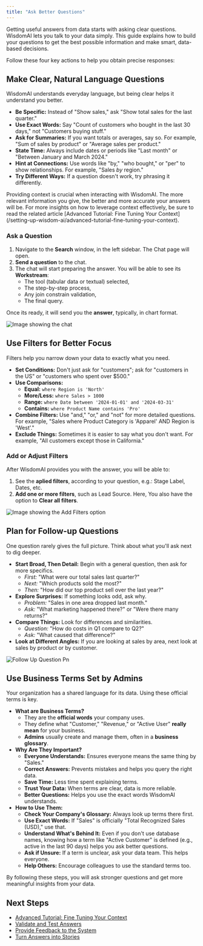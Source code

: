 ```yaml
---
title: "Ask Better Questions"
---
```


Getting useful answers from data starts with asking clear questions. WisdomAI lets you talk to your data simply. This guide explains how to build your questions to get the best possible information and make smart, data-based decisions.

Follow these four key actions to help you obtain precise responses:

<CardGroup cols={2}>
  <Card title="Make Clear, Natural Language Questions" icon="question" href="#make-clear-natural-language-questions">
    
  </Card>
  <Card title="Use Filters for Better Focus" icon="filter" href="#use-filters-for-better-focus">
    
  </Card>
  <Card title="Plan for Follow-up Questions" icon="plus" href="#plan-for-follow-up-questions">
    
  </Card>
  <Card title="Use Business Terms Set by Admins" icon="check" href="#use-business-terms-set-by-admins">
    
  </Card>
</CardGroup>

## Make Clear, Natural Language Questions

WisdomAI understands everyday language, but being clear helps it understand you better.

- **Be Specific:** Instead of "Show sales," ask "Show total sales for the last quarter."
- **Use Exact Words:** Say "Count of customers who bought in the last 30 days," not "Customers buying stuff."
- **Ask for Summaries:** If you want totals or averages, say so. For example, "Sum of sales by product" or "Average sales per product."
- **State Time:** Always include dates or periods like "Last month" or "Between January and March 2024."
- **Hint at Connections:** Use words like "by," "who bought," or "per" to show relationships. For example, "Sales _by_ region."
- **Try Different Ways:** If a question doesn't work, try phrasing it differently.

<Tip>
  Providing context is crucial when interacting with WisdomAI. The more relevant information you give, the better and more accurate your answers will be. For more insights on how to leverage context effectively, be sure to read the related article [Advanced Tutorial: Fine Tuning Your Context](/setting-up-wisdom-ai/advanced-tutorial-fine-tuning-your-context).
</Tip>

### Ask a Question

1. Navigate to the **Search** window, in the left sidebar. The Chat page will open.
2. **Send a question** to the chat.
3. The chat will start preparing the answer. You will be able to see its **Workstream**:
   - The tool (tabular data or textual) selected,
   - The step-by-step process,
   - Any join constrain validation,
   - The final query.

Once its ready, it will send you the **answer**, typically, in chart format.

![Image showing the chat](/images/ask-question.png)

## Use Filters for Better Focus

Filters help you narrow down your data to exactly what you need.

- **Set Conditions:** Don't just ask for "customers"; ask for "customers in the US" or "customers who spent over \$500."
- **Use Comparisons:**
  - **Equal:** `where Region is 'North'`
  - **More/Less:** `where Sales > 1000`
  - **Range:** `where Date between '2024-01-01' and '2024-03-31'`
  - **Contains:** `where Product Name contains 'Pro'`
- **Combine Filters:** Use "and," "or," and "not" for more detailed questions. For example, "Sales where Product Category is 'Apparel' AND Region is 'West'."
- **Exclude Things:** Sometimes it is easier to say what you don't want. For example, "All customers except those in California."

### Add or Adjust Filters

After WisdomAI provides you with the answer, you will be able to:

1. See the **aplied filters**, according to your question, e.g.: Stage Label, Dates, etc.
2. **Add one or more filters**, such as Lead Source. Here, You also have the option to **Clear all filters**.

![Image showing the Add Filters option](/images/add-filters.png)

## Plan for Follow-up Questions

One question rarely gives the full picture. Think about what you'll ask next to dig deeper.

- **Start Broad, Then Detail:** Begin with a general question, then ask for more specifics.
  - _First:_ "What were our total sales last quarter?"
  - _Next:_ "Which products sold the most?"
  - _Then:_ "How did our top product sell over the last year?"
- **Explore Surprises:** If something looks odd, ask why.
  - _Problem:_ "Sales in one area dropped last month."
  - _Ask:_ "What marketing happened there?" or "Were there many returns?"
- **Compare Things:** Look for differences and similarities.
  - _Question:_ "How do costs in Q1 compare to Q2?"
  - _Ask:_ "What caused that difference?"
- **Look at Different Angles:** If you are looking at sales by area, next look at sales by product or by customer.

![Follow Up Question Pn](/images/follow-up-question.png)

## Use Business Terms Set by Admins

Your organization has a shared language for its data. Using these official terms is key.

- **What are Business Terms?**
  - They are the **official words** your company uses.
  - They define what "Customer," "Revenue," or "Active User" **really mean** for your business.
  - **Admins** usually create and manage them, often in a **business glossary**.
- **Why Are They Important?**
  - **Everyone Understands:** Ensures everyone means the same thing by "Sales."
  - **Correct Answers:** Prevents mistakes and helps you query the right data.
  - **Save Time:** Less time spent explaining terms.
  - **Trust Your Data:** When terms are clear, data is more reliable.
  - **Better Questions:** Helps you use the exact words WisdomAI understands.
- **How to Use Them:**
  - **Check Your Company's Glossary:** Always look up terms there first.
  - **Use Exact Words:** If "Sales" is officially "Total Recognized Sales (USD)," use that.
  - **Understand What's Behind It:** Even if you don't use database names, knowing how a term like "Active Customer" is defined (e.g., active in the last 90 days) helps you ask better questions.
  - **Ask if Unsure:** If a term is unclear, ask your data team. This helps everyone.
  - **Help Others:** Encourage colleagues to use the standard terms too.

By following these steps, you will ask stronger questions and get more meaningful insights from your data.

## Next Steps

- [Advanced Tutorial: Fine Tuning Your Context](/setting-up-wisdom-ai/advanced-tutorial-fine-tuning-your-context)
- [Validate and Test Answers](/improve-wisdom-ai-responses/validate-and-test-answers)
- [Provide Feedback to the System](/setting-up-wisdom-ai/provide-feedback-to-the-system)
- [Turn Answers into Stories](/using-wisdom-ai-everyday/turn-answers-into-stories)